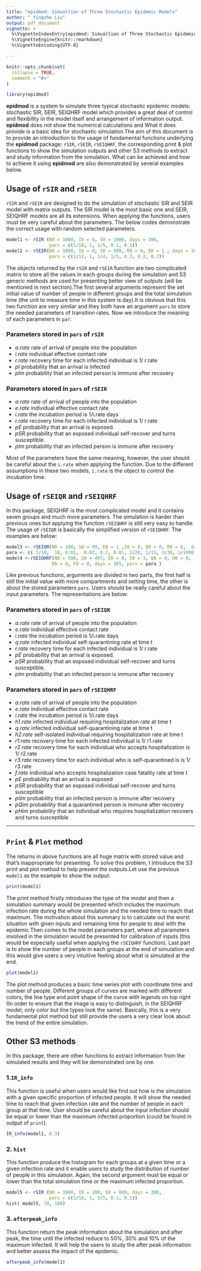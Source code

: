 ```yaml
---
title: "epidmod: Simualtion of Three Stochastic Epidemic Models"
author: " Yingzhe Liu"
output: pdf_document
vignette: >
  %\VignetteIndexEntry{epidmod: Simualtion of Three Stochastic Epidemic Models}
  %\VignetteEngine{knitr::rmarkdown}
  %\VignetteEncoding{UTF-8}

---
```


```r
knitr::opts_chunk$set(
  collapse = TRUE,
  comment = "#>"
)
```

```r
library(epidmod)
```


**epidmod**  is a system to simulate three typical stochastic epidemic models: stochastic SIR, SEIR, SEIQHRF model which provides a great deal of control and flexibility in the model itself and arrangement of information output. **epidmod** does not show the numerical calculations and What it does provide is a basic idea for stochastic simulation.The aim of this document is to provide an introduction to the usage of fundamental functions underlying the **epidmod** package: `rSIR`,  `rSEIR`, `rSEIQHRF`, the corresponding print & plot functions to show the simulation outputs and other S3 methods to extract and study information from the simulation. What can be achieved and how to achieve it using **epidmod** are also demonstrated by several examples below.


## Usage of `rSIR` and `rSEIR` 
`rSIR` and `rSEIR` are designed to do the simulation of stochastic SIR and SEIR model with matrix outputs. The SIR model is the most basic one and SEIR, SEIQHRF models are all its extensions. When applying the functions, users must be very careful about the parameters. The below codes demonstrate the correct usage with random selected parameters.



```r

model1 <- rSIR (N0 = 1000, I0 = 0, S0 = 1000, days = 300,
                pars = c(1/10, 1, 1/5, 0.1, 0.1))
model2 <- rSEIR(N0 = 1000, I0 = 0, S0 = 999, R0 = 0, E0 = 1 , days = 300, 
                pars = c(1/12, 1, 1/4, 1/5, 0.3, 0.2, 0.7))

```
   
    

The objects returned by the `rSIR` and `rSEIR` function are two complicated matrix to store all the values in each groups during the simulation and S3 generic methods are used for presenting better view of outputs (will be mentioned in next section).The first several arguments represent the set initial value of number of people in different groups and the total simulation time (the unit to measure time in this system is day).It is obvious that this two function are very similar and they both have an argument `pars` to store the needed parameters of transition rates. Now we introduce the meaning of each parameters in `par`:
    

### Parameters stored in `pars` of `rSIR`

* *a.rate*     rate of arrival of people into the population
* *i.rate*     individual effective contact rate 
* *r.rate*     recovery time for each infected individual is 1/ r.rate
* *pI*         probability that an arrival is infected
* *pIm*        probability that an infected person is immune after recovery


### Parameters stored in `pars` of `rSEIR`

* *a.rate*     rate of arrival of people into the population
* *e.rate*     individual effective contact rate 
* *i.rate*     the incubation period is 1/i.rate days
* *r.rate*     recovery time for each infected individual is 1/ r.rate
* *pE*         probability that an arrival is exposed.
* *pSR*        probability that an exposed individual self-recover and turns susceptible.
* *pIm*        probability that an infected person is immune after recovery



Most of the parameters have the same meaning, however, the user should be careful about the `i.rate` when applying the function. Due to the different assumptions in these two models, `i.rate` is the object to control the incubation time.  



## Usage of `rSEIQR` and `rSEIQHRF`
In this package, SEIQHRF is the most complicated model and it contains seven groups and much more parameters. The simulation is harder than previous ones but applying the function `rSEIQHRF` is still very easy to handle. The usage of `rSEIQR` is basically the simplified version of `rSEIQHRF`. The examples are below:


```r
model3 <- rSEIQR(N0 = 100, S0 = 99, E0 = 1 ,I0 = 0, Q0 = 0, R0 = 0,  days = 100,  pars = c(1/12, 1, 0.5, 0.15, 0.04, 0, 0, 1))
para <- c( 1/10,  10, 0.01,  0.02, 0.2, 0.01, 1/20, 1/15, 1/30, 1/1000, 0.01, 0.2, 0.01, 0.02, 0.03)
model4 <-rSEIQHRF(N0 = 500, S0 = 497, E0 = 0, I0 = 3, Q0 = 0, H0 = 0,
                 R0 = 0, F0 = 0, days = 365, pars = para )

```

Like previous functions, arguments are divided in two parts, the first half is still the initial value with more compartments and setting time, the other is about the stored parameters `pars`. Users should be really careful about the input parameters. The representations are below:

### Parameters stored in `pars` of `rSEIQR`

* *a.rate*     rate of arrival of people into the population
* *e.rate*     individual effective contact rate 
* *i.rate*     the incubation period is 1/i.rate days
* *q.rate*     infected individual self-quarantining rate at time t 
* *r.rate*     recovery time for each infected individual is 1/ r.rate
* *pE*         probability that an arrival is exposed.
* *pSR*        probability that an exposed individual self-recover and turns susceptible.
* *pIm*        probability that an infected person is immune after recovery

### Parameters stored in `pars` of `rSEIQHRF`

* *a.rate*     rate of arrival of people into the population
* *e.rate*     individual effective contact rate
* *i.rate*     the incubation period is 1/i.rate days
* *h1.rate*    infected individual requiring hospitalization rate at time t
* *q.rate*     infected individual self-quarantining rate at time t 
* *h2.rate*    self-isolated individual requiring hospitalization rate at time t
* *r1.rate*    recovery time for each infected individual is 1/ r1.rate
* *r2.rate*    recovery time for each individual who accepts hospitalization is 1/ r2.rate
* *r3.rate*    recovery time for each individual who is self-quarantined is is 1/ r3.rate
* *f.rate*     individual who accepts hospitalization case fatality rate at time t
* *pE*         probability that an arrival is exposed
* *pSR*        probability that an exposed individual self-recover and turns susceptible
* *pIim*       probability that an infected person is immune after recovery
* *pQim*       probability that a quarantined person  is immune after recovery
* *pHim*       probability that an individual who requires hospitalization recovers and  turns susceptible

---



## `Print` & `Plot` method
The returns in above functions are all huge matrix with stored value and that's inappropriate for presenting. To solve this problem, I introduce the S3 print and plot method to help present the outputs.Let use the previous `model1` as the example to show the output:

```r
print(model1)

```
The print method firstly introduces the type of the model and then a simulation summary would be presented which includes the maximum infection rate during the whole simulation and the needed time to reach that maximum. The motivation about this summary is to calculate out the worst situation with given inputs and remaining time for people to deal with the epidemic.Then comes to the model parameters part, where all parameters involved in the simulation would be presented for calibration of inputs (this would be especially useful when applying the `rSEIQHRF` function). Last part is to show the number of people in each groups at the end of simulation and this would give users a very intuitive feeling about what is simulated at the end.

```r
plot(model1)

```

The plot method produces a basic time series plot with coordinate time and number of people. Different groups of curves are marked with different colors, the line type and point shape of the curve with legends on top right (In order to ensure that the image is easy to distinguish, in the SEIQHRF model, only color but line types look the same). Basically, this is a very fundamental plot method but still provide the users a very clear look about the trend of the entire simulation.


## Other S3 methods
In this package, there are other functions  to extract information from the simulated results and they will be demonstrated one by one.

### 1.`IR_info` 

This function is useful when users would like find out how is the simulation with a given specific proportion of infected people. It will show the needed time to reach that given infection rate and the number of people in each group at that time. User should be careful about the input infection should be equal or lower than the maximum infected proportion (could be found in output of `print`).

```r
IR_info(model1, 0.3)
```


### 2. `hist` 

This function produce the histogram for each groups at a given time or a given infection rate and it enable users to study the distribution of number of people in this simulation. Again, the second argument must be equal or lower than the total simulation time or the maximum infected proportion.

```r
model5 <- rSIR (N0 = 1000, I0 = 200, S0 = 800, days = 300,
                pars = c(1/10, 1, 1/5, 0.1, 0.1))
hist( model5, 70, 100)

```



### 3. `afterpeak_info` 
This function return the peak information about the simulation and after peak, the time until the infected reduce to 50%, 30% and 10% of the maximum infected. It will help the users to study the after peak information and better assess the impact of the epidemic.
```r
afterpeak_info(model1)

```

